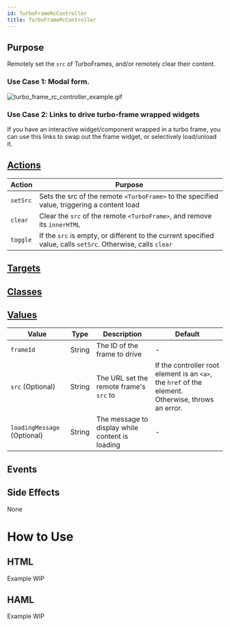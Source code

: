 ```yaml
---
id: TurboFrameRcController
title: TurboFrameRcController
---
```





## Purpose

Remotely set the `src` of TurboFrames, and/or remotely clear their content.

### Use Case 1: Modal form.
![turbo_frame_rc_controller_example.gif](../assets/turbo_frame_rc_controller_example.gif)

### Use Case 2: Links to drive turbo-frame wrapped widgets
If you have an interactive widget/component wrapped in a turbo frame, you can use this links to swap
out the frame widget, or selectively load/unload it.


## [Actions](https://stimulus.hotwire.dev/reference/actions)

| Action | Purpose |
| --- | --- |
| `setSrc` | Sets the src of the remote `<TurboFrame>` to the specified value, triggering a content load  |
| `clear` | Clear the `src` of the remote `<TurboFrame>`, and remove its `innerHTML` |
| `toggle` | If the `src` is empty, or different to the current specified value, calls `setSrc`. Otherwise, calls `clear` |

## [Targets](https://stimulus.hotwire.dev/reference/targets)

<NoTargets/>

## [Classes](https://stimulus.hotwire.dev/reference/classes)


<NoClasses/>

## [Values](https://stimulus.hotwire.dev/reference/values)

| Value | Type | Description | Default |
| --- | --- | --- | --- |
| `frameId` | String | The ID of the frame to drive | - |
| `src` (Optional) | String | The URL set the remote frame's `src` to | If the controller root element is an `<a>`, the `href` of the element. Otherwise, throws an error. |
| `loadingMessage` (Optional) | String | The message to display while content is loading | - |

## Events


<NoEvents/>

## Side Effects

None



# How to Use


## HTML
Example WIP

## HAML
Example WIP


